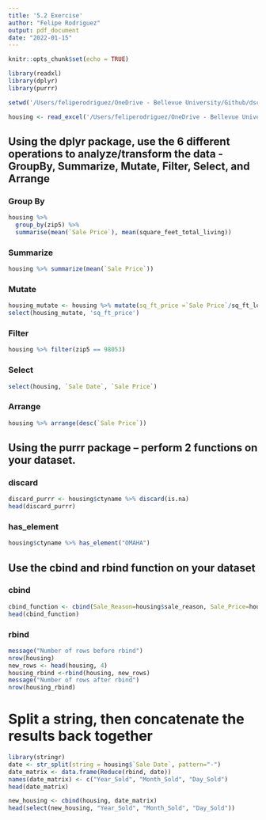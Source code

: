 ```yaml
---
title: '5.2 Exercise'
author: "Felipe Rodriguez"
output: pdf_document
date: "2022-01-15"
---
```


```r
knitr::opts_chunk$set(echo = TRUE)
```

```r
library(readxl)
library(dplyr)
library(purrr)
```


```r
setwd('/Users/feliperodriguez/OneDrive - Bellevue University/Github/dsc520/')

housing <- read_excel('/Users/feliperodriguez/OneDrive - Bellevue University/Github/dsc520/data/week-7-housing.xlsx')
```


## Using the dplyr package, use the 6 different operations to analyze/transform the data - GroupBy, Summarize, Mutate, Filter, Select, and Arrange

### Group By

```r
housing %>%
  group_by(zip5) %>%
  summarise(mean(`Sale Price`), mean(square_feet_total_living))
```

### Summarize
```r
housing %>% summarize(mean(`Sale Price`)) 
```

### Mutate
```r
housing_mutate <- housing %>% mutate(sq_ft_price =`Sale Price`/sq_ft_lot)
select(housing_mutate, 'sq_ft_price')
```

### Filter
```r
housing %>% filter(zip5 == 98053)
```

### Select
```r
select(housing, `Sale Date`, `Sale Price`)
```

### Arrange
```r
housing %>% arrange(desc(`Sale Price`))
```

## Using the purrr package – perform 2 functions on your dataset.

### discard
```r
discard_purrr <- housing$ctyname %>% discard(is.na)
head(discard_purrr)
```

### has_element
```r
housing$ctyname %>% has_element("OMAHA")
```

## Use the cbind and rbind function on your dataset

### cbind
```r
cbind_function <- cbind(Sale_Reason=housing$sale_reason, Sale_Price=housing$`Sale Price`)
head(cbind_function)
```

### rbind
```r
message("Number of rows before rbind")
nrow(housing)
new_rows <- head(housing, 4)
housing_rbind <-rbind(housing, new_rows)
message("Number of rows after rbind")
nrow(housing_rbind)
```

# Split a string, then concatenate the results back together
```r
library(stringr)
date <- str_split(string = housing$`Sale Date`, pattern="-")
date_matrix <- data.frame(Reduce(rbind, date))
names(date_matrix) <- c("Year_Sold", "Month_Sold", "Day_Sold")
head(date_matrix)

new_housing <- cbind(housing, date_matrix)
head(select(new_housing, "Year_Sold", "Month_Sold", "Day_Sold"))
```
